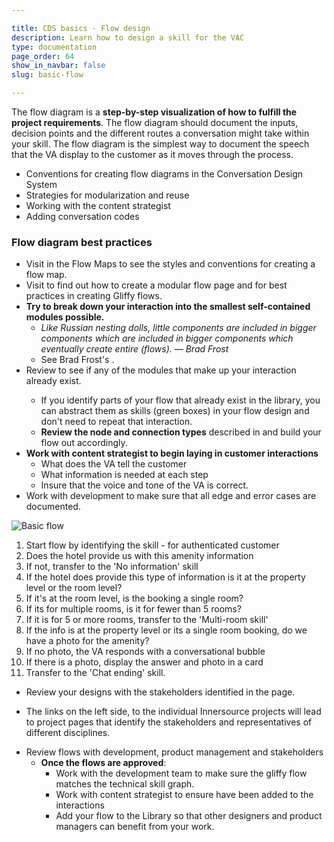```yaml
---

title: CDS basics - Flow design
description: Learn how to design a skill for the VAC
type: documentation
page_order: 64
show_in_navbar: false
slug: basic-flow

---
```



The flow diagram is a **step-by-step visualization of how to fulfill the project requirements**. The flow diagram should document the inputs, decision points and the different routes a conversation might take within your skill. The flow diagram is the simplest way to document the speech that the VA display to the customer as it moves through the process.

<Notification headerText="What you will learn in this section" textColor="#00001e" borderColor="#999" icon="learn" backgroundColor="#f0f0f0">

- Conventions for creating flow diagrams in the Conversation Design System
- Strategies for modularization and reuse
- Working with the content strategist
- Adding conversation codes

</Notification>

### Flow diagram best practices

- Visit  <ExternalLink linkName="Learn About Flows" linkURL="https://confluence.expedia.biz/display/GCOUX/*+Learn+About+Flows" /> in the Flow Maps to see the styles and conventions for creating a flow map.
- Visit <ExternalLink linkName="How to Create Flows" linkURL="https://confluence.expedia.biz/display/GCOUX/How+to+Create+Flows" /> to find out how to create a modular flow page and for best practices in creating Gliffy flows.
- **Try to break down your interaction into the smallest self-contained modules possible.** 
  - *Like Russian nesting dolls, little components are included in bigger components which are included in bigger components which eventually create entire (flows). — Brad Frost*
  - See Brad Frost's <ExternalLink linkName="Atomic Design" linkURL="https://bradfrost.com/blog/post/extending-atomic-design/" />.
- Review <ExternalLink linkName="Flow maps" linkURL="https://confluence.expedia.biz/display/GCOUX/Flows" /> to see if any of the modules that make up your interaction already exist.
  - If you identify parts of your flow that already exist in the library, you can abstract them as skills (green boxes) in your flow design and don't need to repeat that interaction.
  - **Review the node and connection types** described in <ExternalLink linkName="Flow symbols" linkURL="https://confluence.expedia.biz/display/GCOUX/Flow+Symbols" /> and build your flow out accordingly.
- **Work with content strategist to begin laying in customer interactions**
  - What does the VA tell the customer 
  - What information is needed at each step
  - Insure that the voice and tone of the VA is correct.
- Work with development to make sure that all edge and error cases are documented.  

<Notification headerText="Map out the basic flow" textColor="#333399" icon="example" backgroundColor="#eeeeff">

  ![Basic flow](./images/flow_01.png)

  1. Start flow by identifying the skill - for authenticated customer
  2. Does the hotel provide us with this amenity information
  3. If not, transfer to the 'No information' skill
  4. If the hotel does provide this type of information is it at the property level or the room level?
  5. If it's at the room level, is the booking a single room?
  6. If its for multiple rooms, is it for fewer than 5 rooms?
  7. If it is for 5 or more rooms, transfer to the 'Multi-room skill'
  8. If the info is at the property level or its a single room booking, do we have a photo for the amenity?
  9. If no photo, the VA responds with a conversational bubble
  10. If there is a photo, display the answer and photo in a card
  11. Transfer to the 'Chat ending' skill.

</Notification>
  
<Notification headerText="Review your designs" textColor="#663333" icon="review" backgroundColor="#ffeeee">

- Review your designs with the stakeholders identified in the <ExternalLink linkName="Virtual Agent Platform Innersource Model" linkURL="https://confluence.expedia.biz/display/VAP/Virtual+Agent+Platform+Innersource+Model" /> page. 

- The links on the left side, to the individual Innersource projects will lead to project pages that identify the stakeholders and representatives of different disciplines.

</Notification>

- Review flows with development, product management and stakeholders
  - **Once the flows are approved**:
    - Work with the development team to make sure the gliffy flow matches the technical skill graph.
    - Work with content strategist to ensure <ExternalLink linkName="Content codes" linkURL="https://confluence.expedia.biz/display/GCOUX/How+to+Insert+Content+Codes" /> have been added to the interactions
    - Add your flow to the Library so that other designers and product managers can benefit from your work.

<PageFooter prevSlug="/basic-conversation" prevPage="Conversational fit?" nextSlug="/basic-design" nextPage="Visual design" />
